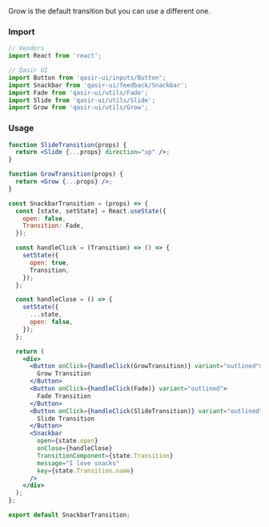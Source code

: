 
<Title>Transition snackbars</Title>

<Subtitle>
Grow is the default transition but you can use a different one.
</Subtitle>

### Import
```js
// Vendors
import React from 'react';

// Qasir UI
import Button from 'qasir-ui/inputs/Button';
import Snackbar from 'qasir-ui/feedback/Snackbar';
import Fade from 'qasir-ui/utils/Fade';
import Slide from 'qasir-ui/utils/Slide';
import Grow from 'qasir-ui/utils/Grow';
```

<h3 style={{marginBottom: 20}}>Usage</h3>

<SnackbarTransition/>

```jsx
function SlideTransition(props) {
  return <Slide {...props} direction="up" />;
}

function GrowTransition(props) {
  return <Grow {...props} />;
}

const SnackbarTransition = (props) => {
  const [state, setState] = React.useState({
    open: false,
    Transition: Fade,
  });

  const handleClick = (Transition) => () => {
    setState({
      open: true,
      Transition,
    });
  };

  const handleClose = () => {
    setState({
      ...state,
      open: false,
    });
  };

  return (
    <div>
      <Button onClick={handleClick(GrowTransition)} variant="outlined">
        Grow Transition
      </Button>
      <Button onClick={handleClick(Fade)} variant="outlined">
        Fade Transition
      </Button>
      <Button onClick={handleClick(SlideTransition)} variant="outlined">
        Slide Transition
      </Button>
      <Snackbar
        open={state.open}
        onClose={handleClose}
        TransitionComponent={state.Transition}
        message="I love snacks"
        key={state.Transition.name}
      />
    </div>
  );
};

export default SnackbarTransition;
```